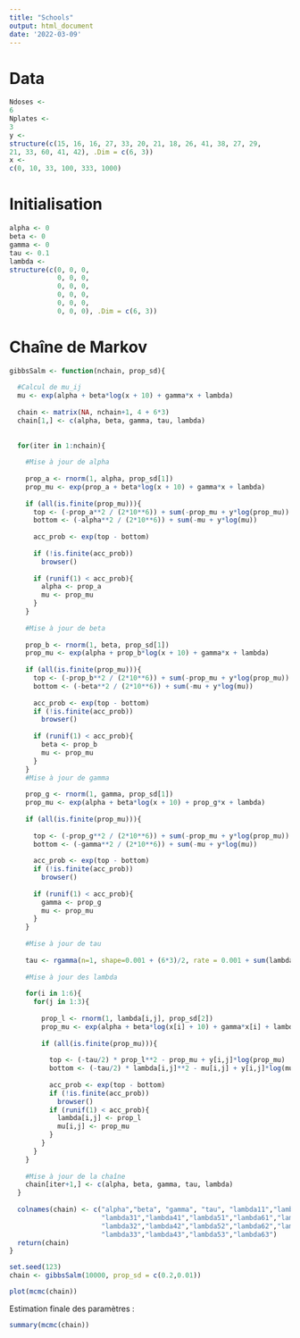 ```yaml
---
title: "Schools"
output: html_document
date: '2022-03-09'
---
```


# Data 
```r
Ndoses <-
6
Nplates <-
3
y <-
structure(c(15, 16, 16, 27, 33, 20, 21, 18, 26, 41, 38, 27, 29, 
21, 33, 60, 41, 42), .Dim = c(6, 3))
x <-
c(0, 10, 33, 100, 333, 1000)

```

# Initialisation 

```r
alpha <- 0
beta <- 0
gamma <- 0
tau <- 0.1
lambda <-
structure(c(0, 0, 0,
            0, 0, 0,
            0, 0, 0,
            0, 0, 0,
            0, 0, 0,
            0, 0, 0), .Dim = c(6, 3))

```

# Chaîne de Markov 

```r
gibbsSalm <- function(nchain, prop_sd){
  
  #Calcul de mu_ij
  mu <- exp(alpha + beta*log(x + 10) + gamma*x + lambda)
  
  chain <- matrix(NA, nchain+1, 4 + 6*3)
  chain[1,] <- c(alpha, beta, gamma, tau, lambda)
  
  
  for(iter in 1:nchain){
    
    #Mise à jour de alpha
    
    prop_a <- rnorm(1, alpha, prop_sd[1])
    prop_mu <- exp(prop_a + beta*log(x + 10) + gamma*x + lambda)
    
    if (all(is.finite(prop_mu))){
      top <- (-prop_a**2 / (2*10**6)) + sum(-prop_mu + y*log(prop_mu))
      bottom <- (-alpha**2 / (2*10**6)) + sum(-mu + y*log(mu))
      
      acc_prob <- exp(top - bottom)
      
      if (!is.finite(acc_prob))
        browser()
      
      if (runif(1) < acc_prob){
        alpha <- prop_a
        mu <- prop_mu
      }
    }
    
    #Mise à jour de beta
    
    prop_b <- rnorm(1, beta, prop_sd[1])
    prop_mu <- exp(alpha + prop_b*log(x + 10) + gamma*x + lambda)
    
    if (all(is.finite(prop_mu))){
      top <- (-prop_b**2 / (2*10**6)) + sum(-prop_mu + y*log(prop_mu))
      bottom <- (-beta**2 / (2*10**6)) + sum(-mu + y*log(mu))
      
      acc_prob <- exp(top - bottom)
      if (!is.finite(acc_prob))
        browser()
      
      if (runif(1) < acc_prob){
        beta <- prop_b
        mu <- prop_mu
      }
    }
    #Mise à jour de gamma
    
    prop_g <- rnorm(1, gamma, prop_sd[1])
    prop_mu <- exp(alpha + beta*log(x + 10) + prop_g*x + lambda)
    
    if (all(is.finite(prop_mu))){
      
      top <- (-prop_g**2 / (2*10**6)) + sum(-prop_mu + y*log(prop_mu))
      bottom <- (-gamma**2 / (2*10**6)) + sum(-mu + y*log(mu))
      
      acc_prob <- exp(top - bottom)
      if (!is.finite(acc_prob))
        browser()
      
      if (runif(1) < acc_prob){
        gamma <- prop_g
        mu <- prop_mu
      }
    }
    
    #Mise à jour de tau
    
    tau <- rgamma(n=1, shape=0.001 + (6*3)/2, rate = 0.001 + sum(lambda**2)/2)
    
    #Mise à jour des lambda
    
    for(i in 1:6){
      for(j in 1:3){
        
        prop_l <- rnorm(1, lambda[i,j], prop_sd[2])
        prop_mu <- exp(alpha + beta*log(x[i] + 10) + gamma*x[i] + lambda[i,j])
        
        if (all(is.finite(prop_mu))){
          
          top <- (-tau/2) * prop_l**2 - prop_mu + y[i,j]*log(prop_mu)
          bottom <- (-tau/2) * lambda[i,j]**2 - mu[i,j] + y[i,j]*log(mu[i,j])
          
          acc_prob <- exp(top - bottom)
          if (!is.finite(acc_prob))
            browser()
          if (runif(1) < acc_prob){
            lambda[i,j] <- prop_l
            mu[i,j] <- prop_mu
          }
        }
      }
    }
    
    #Mise à jour de la chaîne
    chain[iter+1,] <- c(alpha, beta, gamma, tau, lambda)
  }
  
  colnames(chain) <- c("alpha","beta", "gamma", "tau", "lambda11","lambda21",
                       "lambda31","lambda41","lambda51","lambda61","lambda12","lambda22",
                       "lambda32","lambda42","lambda52","lambda62","lambda13","lambda23",
                       "lambda33","lambda43","lambda53","lambda63")
  return(chain)
}
```


```r
set.seed(123)
chain <- gibbsSalm(10000, prop_sd = c(0.2,0.01))

plot(mcmc(chain))
```

Estimation finale des paramètres :

```r
summary(mcmc(chain))
```














